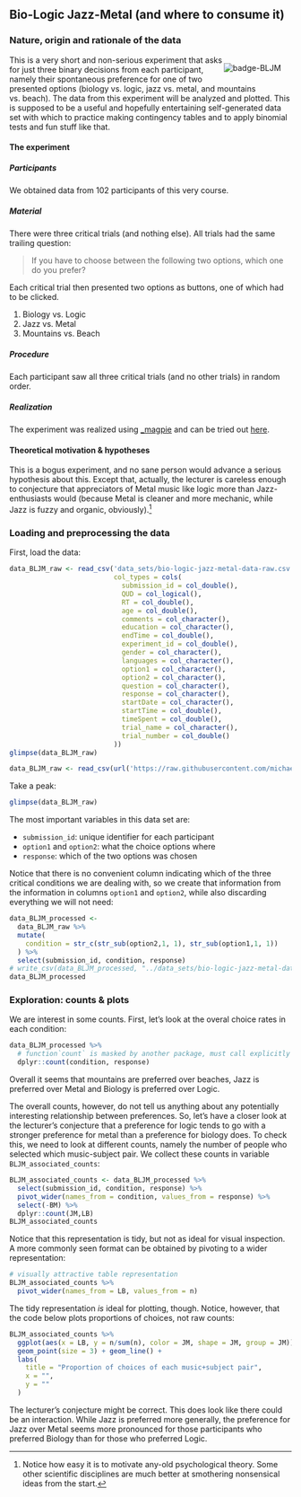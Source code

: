 
## Bio-Logic Jazz-Metal (and where to consume it) {#app-93-data-sets-BLJM}

### Nature, origin and rationale of the data

<div style = "float:right; width:24%;">
<img src="visuals/badge-BLJM.png" alt="badge-BLJM">  
</div>  

This is a very short and non-serious experiment that asks for just three binary decisions from each participant, namely their spontaneous preference for one of two presented options (biology vs. logic, jazz vs. metal, and mountains vs. beach). The data from this experiment will be analyzed and plotted. This is supposed to be a useful and hopefully entertaining self-generated data set with which to practice making contingency tables and to apply binomial tests and fun stuff like that.


#### The experiment

##### Participants

We obtained data from 102 participants of this very course. 

##### Material 

There were three critical trials (and nothing else). All trials had the same trailing question:

> If you have to choose between the following two options, which one do you prefer?

Each critical trial then presented two options as buttons, one of which had to be clicked. 

1. Biology vs. Logic
2. Jazz vs. Metal
3. Mountains vs. Beach

##### Procedure

Each participant saw all three critical trials (and no other trials) in random order.

##### Realization

The experiment was realized using [_magpie](https://magpie-ea.github.io/magpie-site/index.html) and can be tried out [here](https://magpie-bio-logical-jazz-metal.netlify.com).

#### Theoretical motivation & hypotheses

This is a bogus experiment, and no sane person would advance a serious hypothesis about this. Except that, actually, the lecturer is careless enough to conjecture that appreciators of Metal music like logic more than Jazz-enthusiasts would (because Metal is cleaner and more mechanic, while Jazz is fuzzy and organic, obviously).^[Notice how easy it is to motivate any-old psychological theory. Some other scientific disciplines are much better at smothering nonsensical ideas from the start.]

### Loading and preprocessing the data

First, load the data:

```r
data_BLJM_raw <- read_csv('data_sets/bio-logic-jazz-metal-data-raw.csv',
                          col_types = cols(
                            submission_id = col_double(),
                            QUD = col_logical(),
                            RT = col_double(),
                            age = col_double(),
                            comments = col_character(),
                            education = col_character(),
                            endTime = col_double(),
                            experiment_id = col_double(),
                            gender = col_character(),
                            languages = col_character(),
                            option1 = col_character(),
                            option2 = col_character(),
                            question = col_character(),
                            response = col_character(),
                            startDate = col_character(),
                            startTime = col_double(),
                            timeSpent = col_double(),
                            trial_name = col_character(),
                            trial_number = col_double()
                          ))
glimpse(data_BLJM_raw)
```

```r
data_BLJM_raw <- read_csv(url('https://raw.githubusercontent.com/michael-franke/intro-data-analysis/master/data_sets/bio-logic-jazz-metal-data-raw.csv'))
```


Take a peak:

```r
glimpse(data_BLJM_raw)
```


The most important variables in this data set are:

- `submission_id`: unique identifier for each participant
- `option1` and `option2`: what the choice options where
- `response`: which of the two options was chosen

Notice that there is no convenient column indicating which of the three critical conditions we are dealing with, so we create that information from the information in columns `option1` and `option2`, while also discarding everything we will not need:

```r
data_BLJM_processed <- 
  data_BLJM_raw %>% 
  mutate(
    condition = str_c(str_sub(option2,1, 1), str_sub(option1,1, 1))
  ) %>% 
  select(submission_id, condition, response)
# write_csv(data_BLJM_processed, "../data_sets/bio-logic-jazz-metal-data-processed.csv")
data_BLJM_processed
```

### Exploration: counts & plots

We are interest in some counts. First, let's look at the overal choice rates in each condition:

```r
data_BLJM_processed %>% 
  # function`count` is masked by another package, must call explicitly
  dplyr::count(condition, response)
```

Overall it seems that mountains are preferred over beaches, Jazz is preferred over Metal and Biology is preferred over Logic.

The overall counts, however, do not tell us anything about any potentially interesting relationship between preferences. So, let's have a closer look at the lecturer's conjecture that a preference for logic tends to go with a stronger preference for metal than a preference for biology does. To check this, we need to look at different counts, namely the number of people who selected which music-subject pair. We collect these counts in variable `BLJM_associated_counts`:

```r
BLJM_associated_counts <- data_BLJM_processed %>% 
  select(submission_id, condition, response) %>% 
  pivot_wider(names_from = condition, values_from = response) %>% 
  select(-BM) %>% 
  dplyr::count(JM,LB) 
BLJM_associated_counts
```

Notice that this representation is tidy, but not as ideal for visual inspection. A more commonly seen format can be obtained by pivoting to a wider representation:

```r
# visually attractive table representation
BLJM_associated_counts %>% 
  pivot_wider(names_from = LB, values_from = n)
```

The tidy representation *is* ideal for plotting, though. Notice, however, that the code below plots proportions of choices, not raw counts:

```r
BLJM_associated_counts %>% 
  ggplot(aes(x = LB, y = n/sum(n), color = JM, shape = JM, group = JM)) +
  geom_point(size = 3) + geom_line() +
  labs(
    title = "Proportion of choices of each music+subject pair",
    x = "",
    y = ""
  )
```

The lecturer's conjecture might be correct. This does look like there could be an interaction. While Jazz is preferred more generally, the preference for Jazz over Metal seems more pronounced for those participants who preferred Biology than for those who preferred Logic.